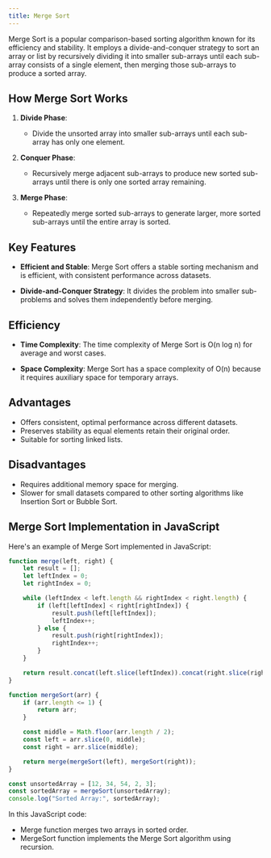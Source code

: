 ```yaml
---
title: Merge Sort 
---
```


Merge Sort is a popular comparison-based sorting algorithm known for its efficiency and stability. It employs a divide-and-conquer strategy to sort an array or list by recursively dividing it into smaller sub-arrays until each sub-array consists of a single element, then merging those sub-arrays to produce a sorted array.

## How Merge Sort Works

1. **Divide Phase**:
   - Divide the unsorted array into smaller sub-arrays until each sub-array has only one element.

2. **Conquer Phase**:
   - Recursively merge adjacent sub-arrays to produce new sorted sub-arrays until there is only one sorted array remaining.

3. **Merge Phase**:
   - Repeatedly merge sorted sub-arrays to generate larger, more sorted sub-arrays until the entire array is sorted.

## Key Features

- **Efficient and Stable**: Merge Sort offers a stable sorting mechanism and is efficient, with consistent performance across datasets.

- **Divide-and-Conquer Strategy**: It divides the problem into smaller sub-problems and solves them independently before merging.

## Efficiency

- **Time Complexity**: The time complexity of Merge Sort is O(n log n) for average and worst cases.

- **Space Complexity**: Merge Sort has a space complexity of O(n) because it requires auxiliary space for temporary arrays.

## Advantages

- Offers consistent, optimal performance across different datasets.
- Preserves stability as equal elements retain their original order.
- Suitable for sorting linked lists.

## Disadvantages

- Requires additional memory space for merging.
- Slower for small datasets compared to other sorting algorithms like Insertion Sort or Bubble Sort.

## Merge Sort Implementation in JavaScript

Here's an example of Merge Sort implemented in JavaScript:

```javascript filename="Sorting-Algo/merge.js"
function merge(left, right) {
    let result = [];
    let leftIndex = 0;
    let rightIndex = 0;

    while (leftIndex < left.length && rightIndex < right.length) {
        if (left[leftIndex] < right[rightIndex]) {
            result.push(left[leftIndex]);
            leftIndex++;
        } else {
            result.push(right[rightIndex]);
            rightIndex++;
        }
    }

    return result.concat(left.slice(leftIndex)).concat(right.slice(rightIndex));
}

function mergeSort(arr) {
    if (arr.length <= 1) {
        return arr;
    }

    const middle = Math.floor(arr.length / 2);
    const left = arr.slice(0, middle);
    const right = arr.slice(middle);

    return merge(mergeSort(left), mergeSort(right));
}

const unsortedArray = [12, 34, 54, 2, 3];
const sortedArray = mergeSort(unsortedArray);
console.log("Sorted Array:", sortedArray);
```

In this JavaScript code:

- Merge function merges two arrays in sorted order.
- MergeSort function implements the Merge Sort algorithm using recursion.